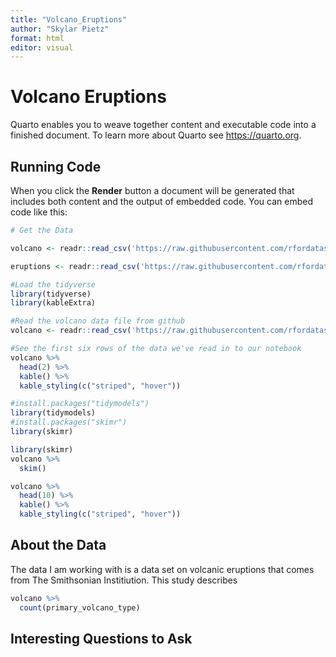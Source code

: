 ```yaml
---
title: "Volcano_Eruptions"
author: "Skylar Pietz"
format: html
editor: visual
---
```


# Volcano Eruptions

Quarto enables you to weave together content and executable code into a finished document. To learn more about Quarto see <https://quarto.org>.

## Running Code

When you click the **Render** button a document will be generated that includes both content and the output of embedded code. You can embed code like this:

```r
# Get the Data

volcano <- readr::read_csv('https://raw.githubusercontent.com/rfordatascience/tidytuesday/master/data/2020/2020-05-12/volcano.csv')

eruptions <- readr::read_csv('https://raw.githubusercontent.com/rfordatascience/tidytuesday/master/data/2020/2020-05-12/eruptions.csv')
```

```r
#Load the tidyverse
library(tidyverse)
library(kableExtra)

#Read the volcano data file from github
volcano <- readr::read_csv('https://raw.githubusercontent.com/rfordatascience/tidytuesday/master/data/2020/2020-05-12/volcano.csv')

#See the first six rows of the data we've read in to our notebook
volcano %>%
  head(2) %>%
  kable() %>%
  kable_styling(c("striped", "hover"))
```

```r
#install.packages("tidymodels")
library(tidymodels)
#install.packages("skimr")
library(skimr)

library(skimr)
volcano %>%
  skim()

volcano %>%
  head(10) %>%
  kable() %>%
  kable_styling(c("striped", "hover"))
```

## About the Data

The data I am working with is a data set on volcanic eruptions that comes from The Smithsonian Institiution. This study describes

```r
volcano %>%
  count(primary_volcano_type)
```

## Interesting Questions to Ask
